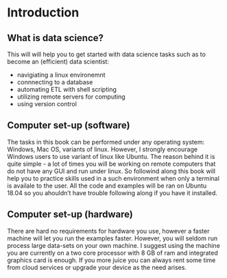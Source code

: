 # Introduction {#intro}

## What is data science?

This will will help you to get started with data science tasks such as to become an (efficient) data scientist:

- navigiating a linux environemnt
- connnecting to a database
- automating ETL with shell scripting
- utilizing remote servers for computing
- using version control

## Computer set-up (software)

The tasks in this book can be performed under any operating system: Windows, Mac OS, variants of linux.
However, I strongly encourage Windows users to use variant of linux like Ubuntu. The reason behind it
is quite simple - a lot of times you will be working on remote computers that do not have any GUI and run under
linux. So followind along this book will help you to practice skills used in a such environment when only a terminal
is availale to the user. All the code and examples will be ran on Ubuntu 18.04 so you ahouldn't have trouble 
following along if you have it installed.

## Computer set-up (hardware)

There are hard no requirements for hardware you use, however a faster machine will let you run the examples faster. 
However, you will seldom run process large data-sets on your own machine. I suggest using the machine you are currently on
a two core processor with 8 GB of ram and integrated graphics card is enough. If you more juice you can always rent some time from
cloud services or upgrade your device as the need arises.

